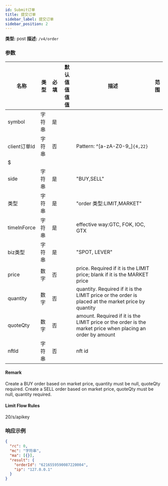 ```yaml
---
id: Submit订单
title: 提交订单
sidebar_label: 提交订单
sidebar_position: 2
---
```


**类型:** post **描述:** `/v4/order`

### 参数

| 名称 | 类型 | 必填 | 默认值值值值 | 描述 | 范围 |
| --- | --- | --- | --- | --- | --- |
| symbol | 字符串 | 是 |  |  |  |
| client订单Id | 字符串 | 否 |  | Pattern: ^[a-zA-Z0-9_]`{4,22}` |
| $ |  |
| side | 字符串 | 是 |  | "BUY,SELL" |  |
| 类型 | 字符串 | 是 |  | "order 类型:LIMIT,MARKET" |  |
| timeInForce | 字符串 | 是 |  | effective way:GTC, FOK, IOC, GTX |  |
| biz类型 | 字符串 | 是 |  | "SPOT, LEVER" |  |
| price | 数字 | 否 |  | price. Required if it is the LIMIT price; blank if it is the MARKET price |  |
| quantity | 数字 | 否 |  | quantity. Required if it is the LIMIT price or the order is placed at the market price by quantity |  |
| quoteQty | 数字 | 否 |  | amount. Required if it is the LIMIT price or the order is the market price when placing an order by amount |  |
| nftId | 字符串 | 否 |  | nft id |  |

#### Remark

Create a BUY order based on market price, quantity must be null, quoteQty required. Create a SELL order based on market price, quoteQty must be null, quantity required.

#### Limit Flow Rules

20/s/apikey

### 响应示例

```json
{
  "rc": 0,
  "mc": "字符串",
  "ma": [{}],
  "result": {
    "orderId": "6216559590087220004",
    "ip": "127.0.0.1"
  }
}
```
